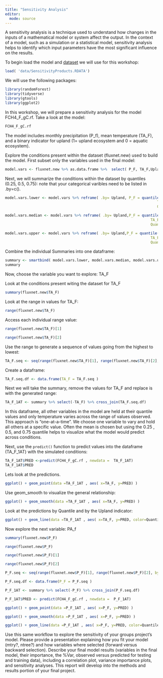 ```yaml
---
title: "Sensitivity Analysis"
editor: 
  mode: source
---
```

A sensitivity analysis is a technique used to understand how changes in the inputs of a mathematical model or system affect the output. In the context of a model, such as a simulation or a statistical model, sensitivity analysis helps to identify which input parameters have the most significant influence on the results.

To begin load the model and [dataset](https://yale.instructure.com/courses/101353/files/10231469?wrap=1) we will use for this workshop:

```r
load( 'data/SensitivityProducts.RDATA')
```
We will use the following packages:
```r
library(randomForest)
library(tidyverse)
library(gtools)
library(ggplot2)
```

In this workshop, we will prepare a sensitivity analysis for the model FCH4_F_gC.rf. Take a look at the model:

```r
FCH4_F_gC.rf 
```
The model includes monthly precipitation (P_f), mean temperature (TA_F), and a binary indicator for upland (1= upland ecosystem and 0 = aquatic ecosystem).

Explore the conditions present within the dataset (fluxnet.new) used to build the model. First subset only the variables used in the final model:

```r
model.vars <- fluxnet.new %>% as.data.frame %>%  select( P_F, TA_F,Upland)
```
Next, we will summarize the conditions within the dataset by quantiles (0.25, 0.5, 0.75): note that your categorical varibles need to be listed in .by=c().

```r
model.vars.lower <- model.vars %>% reframe( .by= Upland, P_F = quantile(P_F, 0.25),
                                                                      TA_F = quantile(TA_F, 0.25 ),
                                                                      Quantile = as.factor(0.25)) %>% as.data.frame()

model.vars.median <- model.vars %>% reframe( .by= Upland,P_F = quantile(P_F, 0.5),
                                                                   TA_F = quantile(TA_F, 0.5 ),
                                                                   Quantile = as.factor(0.5)) %>% as.data.frame()

model.vars.upper <- model.vars %>% reframe( .by= Upland,P_F = quantile(P_F, 0.75),
                                                                   TA_F = quantile(TA_F, 0.75 ),
                                                                   Quantile = as.factor(0.75)) %>% as.data.frame()

```

Combine the individual Summaries into one dataframe:

```r
summary <- smartbind( model.vars.lower, model.vars.median, model.vars.upper)
summary 
```
Now, choose the variable you want to explore: TA_F

Look at the conditions present witing the dataset for TA_F
```r
summary(fluxnet.new$TA_F)
```

Look at the range in values for TA_F:
```r
range(fluxnet.new$TA_F)
```

Access each individual range value: 
```r
range(fluxnet.new$TA_F)[1]

range(fluxnet.new$TA_F)[2]
```
Use the range to generate a sequence of values going from the highest to lowest:
```r
TA_F.seq <- seq(range(fluxnet.new$TA_F)[1], range(fluxnet.new$TA_F)[2], by=5 )
```
Create a dataframe:
```r
TA_F.seq.df <- data.frame(TA_F = TA_F.seq )
```
Next we will take the summary, remove the values for TA_F and replace is with the generated range:

```r
TA_F_1AT <- summary %>% select(-TA_F) %>% cross_join(TA_F.seq.df)
```
In this dataframe, all other variables in the model are held at their quantile values and only temperature varies across the range of values observed. This approach is "one-at-a-time". We choose one variable to vary and hold all others at a specific value. Often the mean is chosen but using the 0.25 , 0.5, and 0.75 quantile helps to visualize what the model would predict across conditions. 

Next, use the `predict()` function to predict values into the dataframe (TA_F_1AT) with the simulated conditions:

```r
TA_F_1AT$PRED <-predict(FCH4_F_gC.rf , newdata =  TA_F_1AT)
TA_F_1AT$PRED
```
Lets look at the predictions.


```r
ggplot() + geom_point(data =TA_F_1AT , aes( x=TA_F, y=PRED) )
```
Use geom_smooth to visualize the general relationship:

```r
ggplot() + geom_smooth(data =TA_F_1AT , aes( x=TA_F, y=PRED) )
```
Look at the predictions by Quantile and by the Upland indicator:

```r
ggplot() + geom_line(data =TA_F_1AT , aes( x=TA_F, y=PRED, color=Quantile, group=interaction(Quantile, Upland), linetype =Upland)  )
```
Now explore the next variable: PA_f
```r
summary(fluxnet.new$P_F)

range(fluxnet.new$P_F)

range(fluxnet.new$P_F)[1]

range(fluxnet.new$P_F)[2]

P_F.seq <- seq(range(fluxnet.new$P_F)[1], range(fluxnet.new$P_F)[2], by=100 )

P_F.seq.df <- data.frame(P_F = P_F.seq )

P_F_1AT <- summary %>% select(-P_F) %>% cross_join(P_F.seq.df)

P_F_1AT$PRED <- predict(FCH4_F_gC.rf , newdata =  P_F_1AT)

ggplot() + geom_point(data =P_F_1AT , aes( x=P_F, y=PRED) )

ggplot() + geom_smooth(data =P_F_1AT , aes( x=P_F, y=PRED) )

ggplot() + geom_line(data =P_F_1AT , aes( x=P_F, y=PRED, color=Quantile, group=interaction(Quantile, Upland), linetype =Upland)  )

```
Use this same workflow to explore the sensitivity of your groups project's model. Please provide a presentation explaining how you fit your model (mtry?, ntree?) and how variables where selected (forward versus backward selection). Describe your final model results (variables in the final model, their importance, the %Var, observed versus predicted for testing and training data), including a correlation plot, variance importance plots, and sensitivity analyses. This report will develop into the methods and results portion of your final project. 